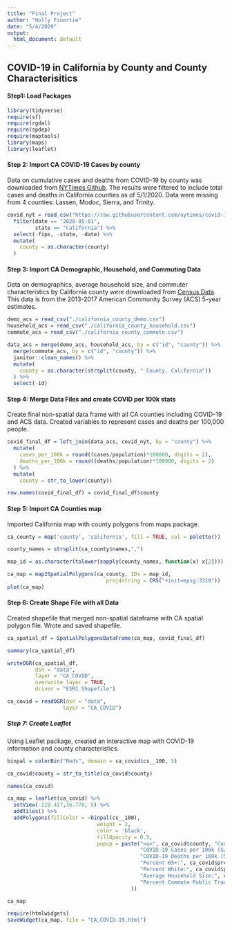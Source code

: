 ```yaml
---
title: "Final Project"
author: "Holly Finertie"
date: "5/4/2020"
output:
  html_document: default
---
```


## COVID-19 in California by County and County Characterisitics


#### Step1: Load Packages
```r
library(tidyverse)
require(sf)
require(rgdal)
require(spdep)
require(maptools)
library(maps)
library(leaflet)
```

#### Step 2: Import CA COVID-19 Cases by county

Data on cumulative cases and deaths from COVID-19 by county was downloaded from [NYTimes Github](https://github.com/nytimes/covid-19-data). The results were filtered to include total cases and deaths in California counties as of 5/1/2020. Data were missing from 4 counties: Lassen, Modoc, Sierra, and Trinity. 

```r
covid_nyt = read_csv("https://raw.githubusercontent.com/nytimes/covid-19-data/master/us-counties.csv") %>% 
  filter(date == "2020-05-01",
         state == "California") %>% 
  select(-fips, -state, -date) %>% 
  mutate(
    county = as.character(county)
  )
```


#### Step 3: Import CA Demographic, Household, and Commuting Data

Data on demographics, average household size, and commuter characteristics by California county were downloaded from [Census Data](https://data.census.gov/cedsci/). This data is from the 2013-2017 American Community Survey (ACS) 5-year estimates. 

```r
demo_acs = read_csv("./california_county_demo.csv")
household_acs = read_csv("./california_county_household.csv")
commute_acs = read_csv("./california_county_commute.csv")

data_acs = merge(demo_acs, household_acs, by = c("id", "county")) %>% 
  merge(commute_acs, by = c("id", "county")) %>% 
  janitor::clean_names() %>% 
  mutate(
    county = as.character(strsplit(county, " County, California"))
  ) %>% 
  select(-id)

```

#### Step 4: Merge Data Files and create COVID per 100k stats

Create final non-spatial data frame with all CA counties including COVID-19 and ACS data. Created variables to represent cases and deaths per 100,000 people. 

```r
covid_final_df = left_join(data_acs, covid_nyt, by = "county") %>% 
  mutate(
    cases_per_100k = round((cases/population)*100000, digits = 2), 
    deaths_per_100k = round((deaths/population)*100000, digits = 2)
  ) %>% 
  mutate(
    county = str_to_lower(county))

row.names(covid_final_df) = covid_final_df$county
```

#### Step 5: Import CA Counties map

Imported California map with county polygons from maps package. 

```r
ca_county = map('county', 'california', fill = TRUE, col = palette())

county_names = strsplit(ca_county$names,",")

map_id = as.character(tolower(sapply(county_names, function(x) x[2])))

ca_map = map2SpatialPolygons(ca_county, IDs = map_id, 
                                proj4string = CRS("+init=epsg:3310"))
plot(ca_map)
```


#### Step 6: Create Shape File with all Data

Created shapefile that merged non-spatial dataframe with CA spatial polygon file. Wrote and saved shapefile. 

```r
ca_spatial_df = SpatialPolygonsDataFrame(ca_map, covid_final_df)

summary(ca_spatial_df)

writeOGR(ca_spatial_df, 
         dsn = "data", 
         layer = "CA_COVID",
         overwrite_layer = TRUE,
         driver = "ESRI Shapefile")

ca_covid = readOGR(dsn = "data",
                  layer = "CA_COVID") 

```


##### Step 7: Create Leaflet

Using Leaflet package, created an interactive map with COVID-19 information and county characteristics. 

```r
binpal = colorBin("Reds", domain = ca_covid$cs__100, 5)

ca_covid$county = str_to_title(ca_covid$county)

names(ca_covid)

ca_map = leaflet(ca_covid) %>% 
  setView(-119.417,36.778, 5) %>%
  addTiles() %>% 
  addPolygons(fillColor = ~binpal(cs__100),
                             weight = 2,
                             color = 'black',
                             fillOpacity = 0.5,
                             popup = paste("<u>", ca_covid$county, "County</u><br>", 
                                           "COVID-19 Cases per 100k (5/1/2020):", ca_covid$cs__100, "<br>",
                                           "COVID-19 Deaths per 100k (5/1/2020):", ca_covid$dt__100, "<br>",
                                           "Percent 65+:", ca_covid$prcn_65, "<br>",
                                           "Percent White:", ca_covid$prcnt_w, "<br>",
                                           "Average Household Size:", ca_covid$hshld_s, "<br>", 
                                           "Percent Commute Public Transportation", ca_covid$prcnt_p_, "<br>"
                                        ))

ca_map

require(htmlwidgets)
saveWidget(ca_map, file = "CA_COVID-19.html")
```



